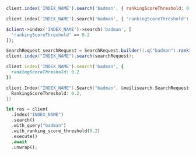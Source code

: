 <CodeGroup>

```javascript JS
client.index('INDEX_NAME').search('badman', { rankingScoreThreshold: 0.2 })
```

```python Python
client.index('INDEX_NAME').search('badman', { 'rankingScoreThreshold': 0.2 })
```

```php PHP
$client->index('INDEX_NAME')->search('badman', [
  'rankingScoreThreshold' => 0.2
]);
```

```java Java
SearchRequest searchRequest = SearchRequest.builder().q("badman").rankingScoreThreshold(0.2).build();
client.index("INDEX_NAME").search(searchRequest);
```

```ruby Ruby
client.index('INDEX_NAME').search('badman', {
  rankingScoreThreshold: 0.2
})
```

```go Go
client.Index("INDEX_NAME").Search("badman", &meilisearch.SearchRequest{
  RankingScoreThreshold: 0.2,
})
```

```rust Rust
let res = client
  .index("INDEX_NAME")
  .search()
  .with_query("badman")
  .with_ranking_score_threshold(0.2)
  .execute()
  .await
  .unwrap();
```
</CodeGroup>